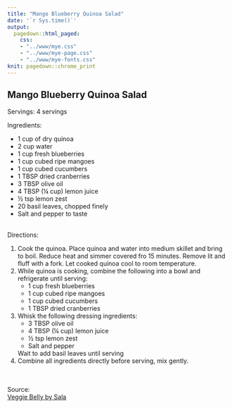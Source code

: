 ```yaml
---
title: "Mango Blueberry Quinoa Salad"
date: '`r Sys.time()`'
output: 
  pagedown::html_paged:
    css: 
    - "../www/mye.css"
    - "../www/mye-page.css"
    - "../www/mye-fonts.css"
knit: pagedown::chrome_print
---
```


## Mango Blueberry Quinoa Salad 

<span class="mh">Servings:</span> 4 servings
<br>

<span class="mh">Ingredients:</span>  
<div class="my2cols">
<ul>
  <li>1 cup of dry quinoa</li>
  <li>2 cup water</li>
  <li>1 cup fresh blueberries</li>
  <li>1 cup cubed ripe mangoes</li>
  <li>1 cup cubed cucumbers</li>
  <li>1 TBSP dried cranberries</li>
  <li>3 TBSP olive oil</li>
  <li>4 TBSP (&frac14; cup) lemon juice</li>
  <li>&frac12; tsp lemon zest</li>
  <li>20 basil leaves, chopped finely</li>
  <li>Salt and pepper to taste</li>
</ul>
</div>
<br>
<span class="mh">Directions:</span> 
<div class="my2cols">
<ol>
  <li>Cook the quinoa.  Place quinoa and water into medium skillet and bring to boil.  Reduce heat and simmer covered fro 15 minutes.  Remove lit and fluff with a fork.  Let cooked quinoa cool to room temperature. </li>
  <li>While quinoa is cooking, combine the following into a bowl and refrigerate until serving: 
    <ul>
      <li>1 cup fresh blueberries</li>
      <li>1 cup cubed ripe mangoes</li>
      <li>1 cup cubed cucumbers</li>
      <li>1 TBSP dried cranberries</li>
    </ul></li>
  <li>Whisk the following dressing ingredients:
    <ul>
      <li>3 TBSP olive oil</li>
      <li>4 TBSP (&frac14; cup) lemon juice</li>
      <li>&frac12; tsp lemon zest</li>
      <li>Salt and pepper</li>
    </ul>Wait to add basil leaves until serving</li>
  <li>Combine all ingredients directly before serving, mix gently.</li>
  <br><br>
</ol>
</div>


<span class="mh">Source:</span>  
<a href = "http://www.veggiebelly.com/2011/06/mango-blueberry-quinoa-salad-with-lemon-basil-dressing-recipe.html" target="_blank">Veggie Belly by Sala</a>
